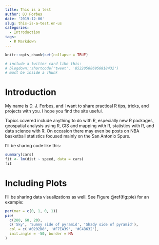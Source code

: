 ```yaml
---
title: This is a test
author: DJ Forbes
date: '2019-12-06'
slug: this-is-a-test.en-us
categories:
  - Introduction
tags:
  - R Markdown
---
```

```r
knitr::opts_chunk$set(collapse = TRUE)

# include a twitter card like this:
# blogdown::shortcode('tweet', '852205086956818432')
# must be inside a chunk
```

# Introduction

My name is D. J. Forbes, and I want to share practical R tips, tricks, and projects with you. I hope you find the site useful.

Topics covered include anything to do with R, especially new R packages, geospatial analysis using R, GIS and mapping with R, statistics with R, and data science with R. On occasion there may even be posts on NBA basketball statistics focused mainly on the San Antonio Spurs.

I’ll be sharing code like this:

```r
summary(cars)
fit <- lm(dist ~ speed, data = cars)
fit
```

# Including Plots

I’ll be sharing data visualizations as well. See Figure \@ref(fig:pie) for an example:

```r
par(mar = c(0, 1, 0, 1))
pie(
  c(280, 60, 20),
  c('Sky', 'Sunny side of pyramid', 'Shady side of pyramid'),
  col = c('#0292D8', '#F7EA39', '#C4B632'),
  init.angle = -50, border = NA
)
```
